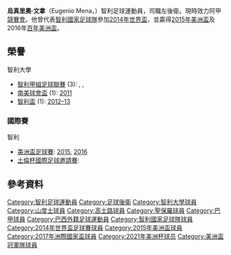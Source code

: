 {{noteTA
|G1=足球
|G2=南美球會
|1=zh-cn:尤金尼奥·梅纳;zh-hk:烏真里奧·文拿;zh-tw:尤金尼奧・梅納;
}}
{{Infobox football biography
| name =烏真里奧·文拿
| image = Eugenio Mena - Spain vs. Chile, 10th September 2013.jpg
| image_size = 200
| caption = 
| fullname = Eugenio Esteban Mena Reveco<ref name="São Paulo Futebol Clube Site Oficial">{{cite news| title = Mena é o primeiro reforço para 2016| url = http://www.saopaulofc.net/noticias/noticias/futebol/2016/1/7/mena-e-o-primeiro-reforco-para-2016/| publisher = saopaulofc.net| format = | page = | date = | accessdate = 28 August 2016| archive-date = 2016-09-21| archive-url = https://web.archive.org/web/20160921083044/http://www.saopaulofc.net/noticias/noticias/futebol/2016/1/7/mena-e-o-primeiro-reforco-para-2016/| dead-url = no}}</ref>
| birth_date = {{Birth date and age|1988|7|18|df=y}}
| birth_place = {{CHI}}[[比尼亞德爾馬|比尼亞德爾馬]]
| height = {{height|m=1.75}}<ref name="São Paulo Futebol Clube Site Oficial"/>
| currentclub = [[阿維拉達競賽會|競賽會]]
| clubnumber = 3
| position = [[後衛_(足球)|後衛]]
| youthyears1 = 
| youthclubs1 = [[聖地亞哥流浪者體育俱樂部|聖地亞哥流浪者]]
| years1 = 2008–2010
| clubs1 = [[聖地亞哥流浪者體育俱樂部|聖地亞哥流浪者]]
| caps1 = 97
| goals1 = 1
| years2 = 2010–2013
| clubs2 = [[智利大學足球俱樂部|智利大學]]
| caps2 = 132
| goals2 = 8
| years3 = 2013–2015
| clubs3 =  [[山度士足球會|山度士]]
| caps3 = 61
| goals3 = 0
| years4 = 2015–2017
| clubs4 = [[高士路體育會|高士路]]
| caps4 = 26
| goals4 = 0
| years5 = 2016
| clubs5 = → [[聖保羅足球會|聖保羅]](外借)
| caps5 = 45
| goals5 = 0
| years6 = 2017
| clubs6 = → [[利斯菲體育會|利斯菲體育會]](外借)	
| caps6 = 45
| goals6 = 1
| years7 = 2018
| clubs7 = [[巴希亞體育會|巴希亞]]
| caps7 = 5
| goals7 = 1
| years8 = 2018–
| clubs8 = [[阿維拉達競賽會|競賽會]]
| caps8 = 8
| goals8 = 0
| nationalyears1 = 2009–2010
| nationalteam1 = [[智利國家足球隊|智利 U23]]
| nationalcaps1 = 10
| nationalgoals1 = 1
| nationalyears2 = 2010–
| nationalteam2 = [[智利國家足球隊|智利]]
| nationalcaps2 = 55
| nationalgoals2 = 3
| medaltemplates = {{MedalCountry|{{CHI}}}}
{{Medal|W|[[美洲盃足球賽|美洲盃足球賽]]|[[2015年美洲盃足球賽|2015]]}}
{{Medal|W|[[百年美洲盃|百年美洲盃]]|[[百年美洲盃|2016]]}}
| club-update = 4 August 2017
| nationalteam-update = 25 June 2017
}}
'''烏真里奧·文拿'''（Eugenio Mena，{{bd|1988年|7月18日|}}）智利足球運動員，司職左後衛。現時效力阿甲[[阿維拉達競賽會|競賽會]]。他曾代表[[智利國家足球隊|智利國家足球隊]]參加[[2014年世界盃|2014年世界盃]]，並贏得[[2015年美洲盃|2015年美洲盃]]及2016年[[百年美洲盃|百年美洲盃]]。

==榮譽==
;智利大學
*[[智利甲組足球聯賽|智利甲組足球聯賽]] (3): {{tsl|en|2011 Torneo Apertura (Chile)||2011-春季}}, {{tsl|en|2011 Torneo Clausura (Chile)||2011-秋季}}, {{tsl|en|2012 Torneo Apertura (Chile)||2012-春季}}
*[[南美球會盃|南美球會盃]] (1): [[2011年南美球會盃|2011]]
*[[智利盃|智利盃]] (1): [[2012年智利杯|2012–13]]

===國際賽===
;智利
*[[美洲盃足球賽|美洲盃足球賽]]: [[2015年美洲盃足球賽|2015]], [[百年美洲盃|2016]]
*[[土倫杯國際足球邀請賽|土倫杯國際足球邀請賽]]: {{tsl|en|2009 Toulon Tournament||2009}}

== 參考資料 ==
{{reflist}}

{{2014年世界盃足球賽智利參賽名單}}
{{2015年美洲國家盃足球賽智利參賽名單}}
{{百年美洲國家盃智利參賽名單}}
{{2017年洲際國家盃智利參賽名單}}

{{DEFAULTSORT:Mena, Eugenio}}
[[Category:智利足球運動員|Category:智利足球運動員]]
[[Category:足球後衛|Category:足球後衛]]
[[Category:智利大學球員|Category:智利大學球員]]
[[Category:山度士球員|Category:山度士球員]]
[[Category:高士路球員|Category:高士路球員]]
[[Category:聖保羅球員|Category:聖保羅球員]]
[[Category:巴甲球員|Category:巴甲球員]]
[[Category:巴西外籍足球運動員|Category:巴西外籍足球運動員]]
[[Category:智利國家足球隊球員|Category:智利國家足球隊球員]]
[[Category:2014年世界盃足球賽球員|Category:2014年世界盃足球賽球員]]
[[Category:2015年美洲盃球員|Category:2015年美洲盃球員]]
[[Category:2017年洲際國家盃球員|Category:2017年洲際國家盃球員]]
[[Category:2021年美洲杯球员|Category:2021年美洲杯球员]]
[[Category:美洲盃冠軍隊球員|Category:美洲盃冠軍隊球員]]